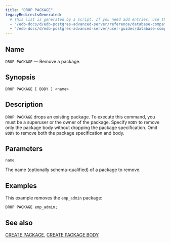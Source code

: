 ```yaml
---
title: "DROP PACKAGE"
legacyRedirectsGenerated:
  # This list is generated by a script. If you need add entries, use the `legacyRedirects` key.
  - "/edb-docs/d/edb-postgres-advanced-server/reference/database-compatibility-for-oracle-developers-reference-guide/9.6/Database_Compatibility_for_Oracle_Developers_Reference_Guide.1.063.html"
  - "/edb-docs/d/edb-postgres-advanced-server/user-guides/database-compatibility-for-oracle-developers-guide/9.5/Database_Compatibility_for_Oracle_Developers_Guide.1.091.html"
---
```


<div id="drop_package" class="registered_link"></div>

## Name

`DROP PACKAGE` &mdash; Remove a package.

## Synopsis

```text
DROP PACKAGE [ BODY ] <name>
```

## Description

`DROP PACKAGE` drops an existing package. To execute this command, you must be a superuser or the owner of the package. Specify `BODY` to remove only the package body without dropping the package specification. Omit `BODY` to remove both the package specification and body.

## Parameters

`name`

 The name (optionally schema-qualified) of a package to remove.

## Examples

This example removes the `emp_admin` package:

```text
DROP PACKAGE emp_admin;
```

## See also

[CREATE PACKAGE](26_create_package/#create_package), [CREATE PACKAGE BODY](27_create_package_body/#create_package_body)
